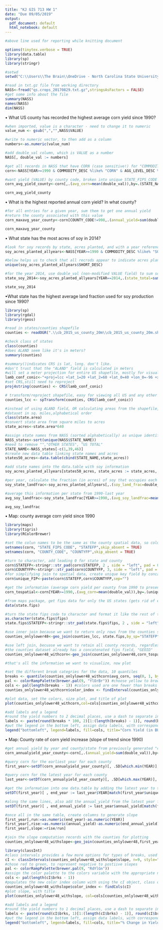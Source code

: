 ```yaml
---
title: "KJ GIS 713 HW 1"
date: "Due 09/05/2019"
output:
  pdf_document: default
  html_notebook: default
---
```


```r
#above line used for reporting while knitting document

options(tinytex.verbose = TRUE)
library(data.table)
library(sp)
library(stringr)

#setwd
setwd("C:\\Users\\The Brain\\OneDrive - North Carolina State University\\F2019 - Classes\\GIS 713\\HW\\GIS-713-HW1\\")

#read in txt.gz file from working directory
NASS<-fread("qs.crops_20170829.txt.gz",stringsAsFactors = FALSE)
#get some info about the file
summary(NASS)
names(NASS)
dim(NASS)

```

•	What US county has recorded the highest average corn yield since 1990?

```r

#when imported, value is a character - need to change it to numeric
value_num <- gsub(",","",NASS$VALUE)

#write to numeric vector, to then add as a column
numbers<-as.numeric(value_num)

#add double_val column, which is VALUE as a number
NASS[, double_val := numbers] 

#get all records in NASS that have CORN (case sensitive!) for "COMMODITY_DESC" & subsequent columns specifics
corn<-NASS[YEAR>=1990 & COMMODITY_DESC %like% "CORN" & AGG_LEVEL_DESC %like% "COUNTY" & SHORT_DESC %like% "GRAIN - YIELD" & SHORT_DESC %like% "BU / ACRE" ,.SD]

#want yield (VALUE) by county code, broken into unique STATE_FIPS_CODE with VALUE averaged over all the years from 1990 on
corn_avg_yield_county<-corn[,.(avg_corn=mean(double_val)),by=.(STATE_NAME,COUNTY_NAME,STATE_FIPS_CODE,COUNTY_CODE)][order(-avg_corn)]

corn_avg_yield_county
```

•	What is the highest reported annual corn yield? In what county?

```r

#for all entries for a given year, sum them to get one annual yield
#return the county associated with this value
corn_maxavg_year_county<-corn[COUNTY_CODE!=998,.(annual_yield=sum(double_val)),by=.(YEAR,STATE_NAME,STATE_FIPS_CODE,COUNTY_CODE,COUNTY_NAME)][order(-annual_yield)]

corn_maxavg_year_county

```

•	What state has the most acres of soy in 2014?

```r

#look for soy records by state, acres planted, and with a year reference, not March est.
soy_acres_planted_allyears<-NASS[YEAR>=1990 & COMMODITY_DESC %like% "SOY" & AGG_LEVEL_DESC %like% "STATE" & SHORT_DESC == "SOYBEANS - ACRES PLANTED" & REFERENCE_PERIOD_DESC=="YEAR",.SD]

#below helps us to check that all recrods appear to indicate acres planted, with no unit conversions or deletions necessary
unique(soy_acres_planted_allyears$SHORT_DESC)

#for the year 2014, use double_val (non-modified VALUE field) to sum soy acres planted by STATE
state_soy_2014<-soy_acres_planted_allyears[YEAR==2014,.(state_total=sum(double_val)),by=.(STATE_NAME,STATE_FIPS_CODE)][order(-state_total)]

state_soy_2014

```

•What state has the highest average land fraction used for soy production since 1990? 

```r
library(sp)
library(rgdal)
library(rgeos)

#read in states/counties shapefile
counties <- readOGR(".\\cb_2015_us_county_20m\\cb_2015_us_county_20m.shp", "cb_2015_us_county_20m", stringsAsFactors=F)

#check class of states
class(counties)
#does ALAND seem like it's in meters? 
summary(counties)

#summary()indicates CRS is lat, long. don't like.
#don't trust that the "ALAND" field is calculated in meters
#will set a meter projection for entire US shapefile, mostly for visualization purposes later
lamb_conf_conic<-"+proj=lcc +lat_1=20 +lat_2=60 +lat_0=40 +lon_0=-96 +x_0=0 +y_0=0 +ellps=GRS80 +datum=NAD83 +units=m +no_defs"
#set CRS,still need to reproject
proj4string(counties) <- CRS(lamb_conf_conic)

# transform/reproject shapefile, easy for viewing all US and any other calculations
counties_lcc <- spTransform(counties, CRS(lamb_conf_conic))

#instead of using ALAND field, OR calculating areas from the shapefile, grab the state.area dataset from R
#dataset in sq. miles,alphabetical order
class(state.area)
#convert state area from square miles to acres
state_acres<-state.area*640

#assign state names from NASS (sorted alphabetically) as unique identifiers for areas to match with the alphabetical sorting of state_acres
NASS_states<-sort(unique(NASS$STATE_NAME))
#need to remove "","OTHER STATES", "US TOTAL"
STATE_NAME<-NASS_states[-c(1,39,46)]
#create new data table linking state names and acres
states50_acres<-data.table(cbind(STATE_NAME,state_acres))

#add state names into the data.table with soy information
soy_acres_planted_allyears[states50_acres, state_acres := state_acres, on = .(STATE_NAME)]

#per year, calculate the fraction (in acres) of soy that occupies each state
soy_state_landfrac<-soy_acres_planted_allyears[,.(soy_land_frac=double_val/as.numeric(state_acres)),by=.(YEAR, STATE_NAME,STATE_FIPS_CODE)]

#average this information per state from 1990-last year
avg_soy_landfrac<-soy_state_landfrac[YEAR>=1990,.(avg_soy_landfrac=mean(soy_land_frac)),by=.(STATE_NAME)][order(-avg_soy_landfrac)]

avg_soy_landfrac
```

•	Map: county average corn yield since 1990

```r


library(maps)
library(tigris)
library(RColorBrewer)

#set the colun names to be the same as the county spatial data, so column reference is the same
setnames(corn, "STATE_FIPS_CODE", "STATEFP",skip_absent = TRUE)
setnames(corn, "COUNTY_CODE", "COUNTYFP",skip_absent = TRUE)

#turn to character, add leading 0 for state and county
corn$STATEFP<-stringr::str_pad(corn$STATEFP, 2 , side = "left", pad = 0)
corn$COUNTYFP<-stringr::str_pad(corn$COUNTYFP, 3, side = "left", pad = 0)
#for simplifying join to spatial data, create unique key field by concatenating state and county FIP, as character
corn$unique_FIP<-paste(corn$STATEFP,corn$COUNTYFP,sep="")

#get the information (average corn yield per county from 1990 to present) that we want to represent spatially
corn_tospatial<-corn[YEAR>=1990,.(avg_corn=mean(double_val)),by=.(unique_FIP,STATEFP,COUNTYFP,STATE_NAME,COUNTY_NAME)]

#from maps package, get fips data for only the US states (gets rid of extraneous geographies in the loaded county shapefile)
data(state.fips)

#turn the state fips code to character and format it like the rest of the fips codes
as.character(state.fips$fips)
state.fips$STATEFP<-stringr::str_pad(state.fips$fips, 2 , side = "left", pad = 0)

#use inner join because we want to return only rows from the counties shapefile that match the lower 48 STATEFIPS
counties_onlylower48<-geo_join(counties_lcc, state.fips,by_sp="STATEFP",by_df="STATEFP",how="inner")

#use left join, becuase we want to retain all county records, regardless of whether or not they have an average yield value associated with them
#the counties dataset already has a concatenated fips field, "GEOID"
counties_onlylower48_withcorn<-geo_join(counties_onlylower48,corn_tospatial,by_sp="GEOID",by_df="unique_FIP",how="left")

#that's all the information we want to visualize, now plot 

#set the different break categries for the data, 10 quantiles
breaks <- quantile(counties_onlylower48_withcorn$avg_corn, seq(0, 1, by=0.1),na.rm = TRUE) 
pal <- colorRampPalette(brewer.pal(9, "YlOrBr")) #choose yellow to browns
cols <- pal(length(breaks - 1)) #colors used are one fewer than breaks
counties_onlylower48_withcorn$color_index <- findInterval(counties_onlylower48_withcorn$avg_corn, breaks, all.inside=T) #assign the colors to the index of the data breaks

#plot data, set the colors, size plot, and title of plot
plot(counties_onlylower48_withcorn,col=cols[counties_onlylower48_withcorn$color_index],cex=.01, main="Mean Corn Yield per County since 1990") 

#add labels and a legend
#round the yield numbers to 2 decimal places, use a dash to separate in the legend text
labels <- paste(round(breaks * 100, 2)[1:(length(breaks) - 1)], round(breaks * 100, 2)[2:length(breaks)], sep="-")
#put the legend in the bottom left, assign data labels, with corresponding colors, title the legend, assign legend box size and font size
legend("bottomleft", legend=labels, fill=cols, title="Corn Yield (in BU/acre)", cex=.5 ,pt.cex=.45)


```

• Map: County rate of corn yield increase (slope of trend since 1990) 

```r
#get annual yield by year and county/state from previously generated "corn" data.table
corn_annualyield_year_county<-corn[,.(annual_yield=sum(double_val)),by=.(YEAR,unique_FIP,STATE_NAME,STATEFP,COUNTYFP,COUNTY_NAME)]

#query corn for the earliest year for each county
first_year<-setDT(corn_annualyield_year_county)[, .SD[which.min(YEAR)], by=unique_FIP]

#query corn for the latest year for each county
last_year<-setDT(corn_annualyield_year_county)[, .SD[which.max(YEAR)], by=unique_FIP]

#get the information into one data.table by adding the latest year to the same table as the first year for each county, for easier calculations in the next steps
setDT(first_year)[ , end_year := last_year$YEAR[match(first_year$unique_FIP , last_year$unique_FIP)] , ]

#along the same lines, also add the annual_yield from the latest year for each county
setDT(first_year)[ , end_annual_yield := last_year$annual_yield[match(first_year$unique_FIP , last_year$unique_FIP)] , ]

#once all in the same table, create columns to generate slope
first_year[,run:=as.numeric(end_year)-as.numeric(YEAR)]
first_year[,rise:=as.numeric(annual_yield)-as.numeric(end_annual_yield)]
first_year[,slope:=rise/run]

#join the slope computation records with the counties for plotting
counties_onlylower48_withslope<-geo_join(counties_onlylower48,first_year,by_sp="GEOID",by_df="unique_FIP",how="left")

library(classInt)
#class intervals provides a few more options for types of breaks, used "jenks", as it was decent at distinguishing spatial variability among classes
cI <- classIntervals(counties_onlylower48_withslope$slope, n=9, style="jenks",na.rm=T)
#chose red to green, to represent negative to postiive slopes
pal <- colorRampPalette(brewer.pal(9, "RdYlGn")) 
#assign the color palette to the colors variable with the appropriate number of colors from the palette (breaks minus 1)
cols <- pal(length(cI$brks - 1))
#populates the new color index column with using the cI object, class of "classIntervals"
counties_onlylower48_withslope$color_index <- findCols(cI) 
#plot slope, with title
plot(counties_onlylower48_withslope, col=cols[counties_onlylower48_withslope$color_index],main="Percent Change in Corn Yield per County since 1990")

#add labels and a legend
#round the yield numbers to 1 decimal places, use a dash to separate in the legend text
labels <- paste(round(cI$brks, 1)[1:(length(cI$brks) - 1)], round(cI$brks, 1)[2:length(cI$brks)], sep="-")
#put the legend in the bottom left, assign data labels, with corresponding colors, title the legend, assign legend and font size
legend("bottomleft", legend=labels, fill=cols, title="% Change in Yield", cex=.5 ,pt.cex=.35)

```
